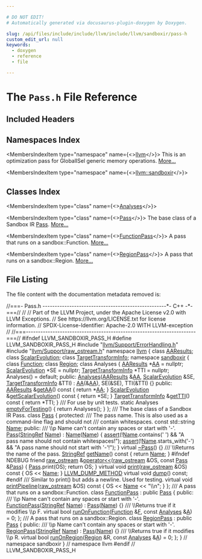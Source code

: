 ```yaml
---

# DO NOT EDIT!
# Automatically generated via docusaurus-plugin-doxygen by Doxygen.

slug: /api/files/include/include/llvm/include/llvm/sandboxir/pass-h
custom_edit_url: null
keywords:
  - doxygen
  - reference
  - file

---
```





# The `Pass.h` File Reference

<DoxygenPage pluginConfig={pluginConfig}>



## Included Headers

<IncludesList>
<IncludesListItem
  filePath="llvm/Support/ErrorHandling.h"
  permalink="/docs/api/files/include/include/llvm/include/llvm/support/errorhandling-h"
  isLocal="true" />
<IncludesListItem
  filePath="llvm/Support/raw_ostream.h"
  permalink="/docs/api/files/include/include/llvm/include/llvm/support/raw-ostream-h"
  isLocal="true" />
</IncludesList>

## Namespaces Index

<MembersIndex>

<MembersIndexItem
  type="namespace"
  name={<><a href="/docs/api/namespaces/llvm">llvm</a></>}>
This is an optimization pass for GlobalISel generic memory operations. <a href="/docs/api/namespaces/llvm/#details">More...</a>
</MembersIndexItem>

<MembersIndexItem
  type="namespace"
  name={<><a href="/docs/api/namespaces/llvm/sandboxir">llvm::sandboxir</a></>}>
</MembersIndexItem>

</MembersIndex>

## Classes Index

<MembersIndex>

<MembersIndexItem
  type="class"
  name={<><a href="/docs/api/classes/llvm/sandboxir/analyses">Analyses</a></>}>
</MembersIndexItem>

<MembersIndexItem
  type="class"
  name={<><a href="/docs/api/classes/llvm/sandboxir/pass">Pass</a></>}>
The base class of a Sandbox IR <a href="/docs/api/classes/llvm/sandboxir/pass">Pass</a>. <a href="/docs/api/classes/llvm/sandboxir/pass/#details">More...</a>
</MembersIndexItem>

<MembersIndexItem
  type="class"
  name={<><a href="/docs/api/classes/llvm/sandboxir/functionpass">FunctionPass</a></>}>
A pass that runs on a sandbox::Function. <a href="/docs/api/classes/llvm/sandboxir/functionpass/#details">More...</a>
</MembersIndexItem>

<MembersIndexItem
  type="class"
  name={<><a href="/docs/api/classes/llvm/sandboxir/regionpass">RegionPass</a></>}>
A pass that runs on a sandbox::Region. <a href="/docs/api/classes/llvm/sandboxir/regionpass/#details">More...</a>
</MembersIndexItem>

</MembersIndex>


## File Listing

The file content with the documentation metadata removed is:

<ProgramListing>

<Link id="l00001" /><CodeLine lineNumber="1"><span class="doxyHighlightComment">//===- Pass.h ---------------------------------------------------&#42;- C++ -&#42;-===//</span></CodeLine>
<Link id="l00002" /><CodeLine lineNumber="2"><span class="doxyHighlightComment">//</span></CodeLine>
<Link id="l00003" /><CodeLine lineNumber="3"><span class="doxyHighlightComment">// Part of the LLVM Project, under the Apache License v2.0 with LLVM Exceptions.</span></CodeLine>
<Link id="l00004" /><CodeLine lineNumber="4"><span class="doxyHighlightComment">// See https://llvm.org/LICENSE.txt for license information.</span></CodeLine>
<Link id="l00005" /><CodeLine lineNumber="5"><span class="doxyHighlightComment">// SPDX-License-Identifier: Apache-2.0 WITH LLVM-exception</span></CodeLine>
<Link id="l00006" /><CodeLine lineNumber="6"><span class="doxyHighlightComment">//</span></CodeLine>
<Link id="l00007" /><CodeLine lineNumber="7"><span class="doxyHighlightComment">//===----------------------------------------------------------------------===//</span></CodeLine>
<Link id="l00008" /><CodeLine lineNumber="8"></CodeLine>
<Link id="l00009" /><CodeLine lineNumber="9"><span class="doxyHighlightPreprocessor">#ifndef LLVM&#95;SANDBOXIR&#95;PASS&#95;H</span></CodeLine>
<Link id="l00010" /><CodeLine lineNumber="10"><span class="doxyHighlightPreprocessor">#define LLVM&#95;SANDBOXIR&#95;PASS&#95;H</span></CodeLine>
<Link id="l00011" /><CodeLine lineNumber="11"></CodeLine>
<Link id="l00012" /><CodeLine lineNumber="12"><span class="doxyHighlightPreprocessor">#include &quot;<a href="/docs/api/files/include/include/llvm/include/llvm/support/errorhandling-h">llvm/Support/ErrorHandling.h</a>&quot;</span></CodeLine>
<Link id="l00013" /><CodeLine lineNumber="13"><span class="doxyHighlightPreprocessor">#include &quot;<a href="/docs/api/files/include/include/llvm/include/llvm/support/raw-ostream-h">llvm/Support/raw&#95;ostream.h</a>&quot;</span></CodeLine>
<Link id="l00014" /><CodeLine lineNumber="14"></CodeLine>
<Link id="l00015" /><CodeLine lineNumber="15"><span class="doxyHighlightKeyword">namespace </span><span class="doxyHighlight"><a href="/docs/api/namespaces/llvm">llvm</a> &#123;</span></CodeLine>
<Link id="l00016" /><CodeLine lineNumber="16"></CodeLine>
<Link id="l00017" /><CodeLine lineNumber="17"><span class="doxyHighlightKeyword">class </span><span class="doxyHighlight"><a href="/docs/api/classes/llvm/aaresults">AAResults</a>;</span></CodeLine>
<Link id="l00018" /><CodeLine lineNumber="18"><span class="doxyHighlightKeyword">class </span><span class="doxyHighlight"><a href="/docs/api/classes/llvm/scalarevolution">ScalarEvolution</a>;</span></CodeLine>
<Link id="l00019" /><CodeLine lineNumber="19"><span class="doxyHighlightKeyword">class </span><span class="doxyHighlight"><a href="/docs/api/classes/llvm/targettransforminfo">TargetTransformInfo</a>;</span></CodeLine>
<Link id="l00020" /><CodeLine lineNumber="20"></CodeLine>
<Link id="l00021" /><CodeLine lineNumber="21"><span class="doxyHighlightKeyword">namespace </span><span class="doxyHighlight"><a href="/docs/api/namespaces/llvm/sandboxir">sandboxir</a> &#123;</span></CodeLine>
<Link id="l00022" /><CodeLine lineNumber="22"></CodeLine>
<Link id="l00023" /><CodeLine lineNumber="23"><span class="doxyHighlightKeyword">class </span><span class="doxyHighlight"><a href="/docs/api/classes/llvm/sandboxir/function">Function</a>;</span></CodeLine>
<Link id="l00024" /><CodeLine lineNumber="24"><span class="doxyHighlightKeyword">class </span><span class="doxyHighlight"><a href="/docs/api/classes/llvm/sandboxir/region">Region</a>;</span></CodeLine>
<Link id="l00025" /><CodeLine lineNumber="25"></CodeLine>
<Link id="l00026" /><CodeLine lineNumber="26" lineLink="/docs/api/classes/llvm/sandboxir/analyses"><span class="doxyHighlightKeyword">class </span><span class="doxyHighlight">Analyses &#123;</span></CodeLine>
<Link id="l00027" /><CodeLine lineNumber="27"><span class="doxyHighlight">  <a href="/docs/api/classes/llvm/aaresults">AAResults</a> &#42;<a href="/docs/api/namespaces/llvm/aa">AA</a> = </span><span class="doxyHighlightKeyword">nullptr</span><span class="doxyHighlight">;</span></CodeLine>
<Link id="l00028" /><CodeLine lineNumber="28"><span class="doxyHighlight">  <a href="/docs/api/classes/llvm/scalarevolution">ScalarEvolution</a> &#42;SE = </span><span class="doxyHighlightKeyword">nullptr</span><span class="doxyHighlight">;</span></CodeLine>
<Link id="l00029" /><CodeLine lineNumber="29"><span class="doxyHighlight">  <a href="/docs/api/classes/llvm/targettransforminfo">TargetTransformInfo</a> &#42;TTI = </span><span class="doxyHighlightKeyword">nullptr</span><span class="doxyHighlight">;</span></CodeLine>
<Link id="l00030" /><CodeLine lineNumber="30"></CodeLine>
<Link id="l00031" /><CodeLine lineNumber="31"><span class="doxyHighlight">  Analyses() = </span><span class="doxyHighlightKeywordFlow">default</span><span class="doxyHighlight">;</span></CodeLine>
<Link id="l00032" /><CodeLine lineNumber="32"></CodeLine>
<Link id="l00033" /><CodeLine lineNumber="33"><span class="doxyHighlightKeyword">public</span><span class="doxyHighlight">:</span></CodeLine>
<Link id="l00034" /><CodeLine lineNumber="34" lineLink="/docs/api/classes/llvm/sandboxir/analyses/#a54b6603d085857171f84aeed3c6b13d8"><span class="doxyHighlight">  <a href="/docs/api/classes/llvm/sandboxir/analyses/#a54b6603d085857171f84aeed3c6b13d8">Analyses</a>(<a href="/docs/api/classes/llvm/aaresults">AAResults</a> &amp;<a href="/docs/api/namespaces/llvm/aa">AA</a>, <a href="/docs/api/classes/llvm/scalarevolution">ScalarEvolution</a> &amp;SE, <a href="/docs/api/classes/llvm/targettransforminfo">TargetTransformInfo</a> &amp;TTI)</span></CodeLine>
<Link id="l00035" /><CodeLine lineNumber="35"><span class="doxyHighlight">      : <a href="/docs/api/namespaces/llvm/aa">AA</a>(&amp;<a href="/docs/api/namespaces/llvm/aa">AA</a>), SE(&amp;SE), TTI(&amp;TTI) &#123;&#125;</span></CodeLine>
<Link id="l00036" /><CodeLine lineNumber="36"></CodeLine>
<Link id="l00037" /><CodeLine lineNumber="37"><span class="doxyHighlightKeyword">public</span><span class="doxyHighlight">:</span></CodeLine>
<Link id="l00038" /><CodeLine lineNumber="38" lineLink="/docs/api/classes/llvm/sandboxir/analyses/#a9d55907a563a8932a5b2da6d31dede84"><span class="doxyHighlight">  <a href="/docs/api/classes/llvm/aaresults">AAResults</a> &amp;<a href="/docs/api/classes/llvm/sandboxir/analyses/#a9d55907a563a8932a5b2da6d31dede84">getAA</a>()</span><span class="doxyHighlightKeyword"> const </span><span class="doxyHighlight">&#123; </span><span class="doxyHighlightKeywordFlow">return</span><span class="doxyHighlight"> &#42;<a href="/docs/api/namespaces/llvm/aa">AA</a>; &#125;</span></CodeLine>
<Link id="l00039" /><CodeLine lineNumber="39" lineLink="/docs/api/classes/llvm/sandboxir/analyses/#a43a663bb6704865e11f29a2976ee715f"><span class="doxyHighlight">  <a href="/docs/api/classes/llvm/scalarevolution">ScalarEvolution</a> &amp;<a href="/docs/api/classes/llvm/sandboxir/analyses/#a43a663bb6704865e11f29a2976ee715f">getScalarEvolution</a>()</span><span class="doxyHighlightKeyword"> const </span><span class="doxyHighlight">&#123; </span><span class="doxyHighlightKeywordFlow">return</span><span class="doxyHighlight"> &#42;SE; &#125;</span></CodeLine>
<Link id="l00040" /><CodeLine lineNumber="40" lineLink="/docs/api/classes/llvm/sandboxir/analyses/#abb0960ef9b4360e02e80478106ab03b9"><span class="doxyHighlight">  <a href="/docs/api/classes/llvm/targettransforminfo">TargetTransformInfo</a> &amp;<a href="/docs/api/classes/llvm/sandboxir/analyses/#abb0960ef9b4360e02e80478106ab03b9">getTTI</a>()</span><span class="doxyHighlightKeyword"> const </span><span class="doxyHighlight">&#123; </span><span class="doxyHighlightKeywordFlow">return</span><span class="doxyHighlight"> &#42;TTI; &#125;</span></CodeLine>
<Link id="l00041" /><CodeLine lineNumber="41"><span class="doxyHighlightComment">  /// For use by unit tests.</span></CodeLine>
<Link id="l00042" /><CodeLine lineNumber="42" lineLink="/docs/api/classes/llvm/sandboxir/analyses/#ac915ee22496628dce494f383195ad286"><span class="doxyHighlight">  </span><span class="doxyHighlightKeyword">static</span><span class="doxyHighlight"> Analyses <a href="/docs/api/classes/llvm/sandboxir/analyses/#ac915ee22496628dce494f383195ad286">emptyForTesting</a>() &#123; </span><span class="doxyHighlightKeywordFlow">return</span><span class="doxyHighlight"> Analyses(); &#125;</span></CodeLine>
<Link id="l00043" /><CodeLine lineNumber="43"><span class="doxyHighlight">&#125;;</span></CodeLine>
<Link id="l00044" /><CodeLine lineNumber="44"></CodeLine>
<Link id="l00045" /><CodeLine lineNumber="45"><span class="doxyHighlightComment">/// The base class of a Sandbox IR Pass.</span></CodeLine>
<Link id="l00046" /><CodeLine lineNumber="46" lineLink="/docs/api/classes/llvm/sandboxir/pass"><span class="doxyHighlightKeyword">class </span><span class="doxyHighlight"><a href="/docs/api/classes/llvm/sandboxir/pass/#abb15311ea19cab0aadaa56a7bf91893a">Pass</a> &#123;</span></CodeLine>
<Link id="l00047" /><CodeLine lineNumber="47"><span class="doxyHighlightKeyword">protected</span><span class="doxyHighlight">:</span></CodeLine>
<Link id="l00048" /><CodeLine lineNumber="48"><span class="doxyHighlightComment">  /// The pass name. This is also used as a command-line flag and should not</span></CodeLine>
<Link id="l00049" /><CodeLine lineNumber="49"><span class="doxyHighlightComment">  /// contain whitespaces.</span></CodeLine>
<Link id="l00050" /><CodeLine lineNumber="50" lineLink="/docs/api/classes/llvm/sandboxir/pass/#a5af8e0807e55ac77fb4f4b3d3c633e9e"><span class="doxyHighlight">  </span><span class="doxyHighlightKeyword">const</span><span class="doxyHighlight"> std::string <a href="/docs/api/classes/llvm/sandboxir/pass/#a5af8e0807e55ac77fb4f4b3d3c633e9e">Name</a>;</span></CodeLine>
<Link id="l00051" /><CodeLine lineNumber="51"></CodeLine>
<Link id="l00052" /><CodeLine lineNumber="52"><span class="doxyHighlightKeyword">public</span><span class="doxyHighlight">:</span></CodeLine>
<Link id="l00053" /><CodeLine lineNumber="53"><span class="doxyHighlightComment">  /// \\p Name can&#39;t contain any spaces or start with &#39;-&#39;.</span></CodeLine>
<Link id="l00054" /><CodeLine lineNumber="54" lineLink="/docs/api/classes/llvm/sandboxir/pass/#abb15311ea19cab0aadaa56a7bf91893a"><span class="doxyHighlight">  <a href="/docs/api/classes/llvm/sandboxir/pass/#abb15311ea19cab0aadaa56a7bf91893a">Pass</a>(<a href="/docs/api/classes/llvm/stringref">StringRef</a> <a href="/docs/api/classes/llvm/sandboxir/pass/#a5af8e0807e55ac77fb4f4b3d3c633e9e">Name</a>) : <a href="/docs/api/classes/llvm/sandboxir/pass/#a5af8e0807e55ac77fb4f4b3d3c633e9e">Name</a>(<a href="/docs/api/classes/llvm/sandboxir/pass/#a5af8e0807e55ac77fb4f4b3d3c633e9e">Name</a>) &#123;</span></CodeLine>
<Link id="l00055" /><CodeLine lineNumber="55"><span class="doxyHighlight">    <a href="/docs/api/files/lib/lib/target/lib/target/amdgpu/silowercontrolflow-cpp/#a4868c5d81c5ccc98c47aeab6244346a0">assert</a>(!<a href="/docs/api/classes/llvm/sandboxir/pass/#a5af8e0807e55ac77fb4f4b3d3c633e9e">Name</a>.contains(</span><span class="doxyHighlightCharLiteral">&#39; &#39;</span><span class="doxyHighlight">) &amp;&amp;</span></CodeLine>
<Link id="l00056" /><CodeLine lineNumber="56"><span class="doxyHighlight">           </span><span class="doxyHighlightStringLiteral">&quot;A pass name should not contain whitespaces!&quot;</span><span class="doxyHighlight">);</span></CodeLine>
<Link id="l00057" /><CodeLine lineNumber="57"><span class="doxyHighlight">    <a href="/docs/api/files/lib/lib/target/lib/target/amdgpu/silowercontrolflow-cpp/#a4868c5d81c5ccc98c47aeab6244346a0">assert</a>(!<a href="/docs/api/classes/llvm/sandboxir/pass/#a5af8e0807e55ac77fb4f4b3d3c633e9e">Name</a>.starts&#95;with(</span><span class="doxyHighlightCharLiteral">&#39;-&#39;</span><span class="doxyHighlight">) &amp;&amp; </span><span class="doxyHighlightStringLiteral">&quot;A pass name should not start with &#39;-&#39;!&quot;</span><span class="doxyHighlight">);</span></CodeLine>
<Link id="l00058" /><CodeLine lineNumber="58"><span class="doxyHighlight">  &#125;</span></CodeLine>
<Link id="l00059" /><CodeLine lineNumber="59" lineLink="/docs/api/classes/llvm/sandboxir/pass/#a3ef81971c3480cc231398045f181148a"><span class="doxyHighlight">  </span><span class="doxyHighlightKeyword">virtual</span><span class="doxyHighlight"> <a href="/docs/api/classes/llvm/sandboxir/pass/#a3ef81971c3480cc231398045f181148a">~Pass</a>() &#123;&#125;</span></CodeLine>
<Link id="l00060" /><CodeLine lineNumber="60"><span class="doxyHighlightComment">  /// \\Returns the name of the pass.</span></CodeLine>
<Link id="l00061" /><CodeLine lineNumber="61" lineLink="/docs/api/classes/llvm/sandboxir/pass/#afd425fe36e3defee0e95b3b52cac0ae6"><span class="doxyHighlight">  <a href="/docs/api/classes/llvm/stringref">StringRef</a> <a href="/docs/api/classes/llvm/sandboxir/pass/#afd425fe36e3defee0e95b3b52cac0ae6">getName</a>()</span><span class="doxyHighlightKeyword"> const </span><span class="doxyHighlight">&#123; </span><span class="doxyHighlightKeywordFlow">return</span><span class="doxyHighlight"> <a href="/docs/api/classes/llvm/sandboxir/pass/#a5af8e0807e55ac77fb4f4b3d3c633e9e">Name</a>; &#125;</span></CodeLine>
<Link id="l00062" /><CodeLine lineNumber="62"><span class="doxyHighlightPreprocessor">#ifndef NDEBUG</span></CodeLine>
<Link id="l00063" /><CodeLine lineNumber="63" lineLink="/docs/api/classes/llvm/sandboxir/pass/#aa0348c697d8f9f73e6c79fd14076fa30"><span class="doxyHighlight">  </span><span class="doxyHighlightKeyword">friend</span><span class="doxyHighlight"> <a href="/docs/api/classes/llvm/raw-ostream">raw&#95;ostream</a> &amp;<a href="/docs/api/classes/llvm/sandboxir/pass/#aa0348c697d8f9f73e6c79fd14076fa30">operator&lt;&lt;</a>(<a href="/docs/api/classes/llvm/raw-ostream">raw&#95;ostream</a> &amp;OS, </span><span class="doxyHighlightKeyword">const</span><span class="doxyHighlight"> <a href="/docs/api/classes/llvm/sandboxir/pass/#abb15311ea19cab0aadaa56a7bf91893a">Pass</a> &amp;<a href="/docs/api/classes/llvm/sandboxir/pass/#abb15311ea19cab0aadaa56a7bf91893a">Pass</a>) &#123;</span></CodeLine>
<Link id="l00064" /><CodeLine lineNumber="64"><span class="doxyHighlight">    <a href="/docs/api/classes/llvm/sandboxir/pass/#abb15311ea19cab0aadaa56a7bf91893a">Pass</a>.print(OS);</span></CodeLine>
<Link id="l00065" /><CodeLine lineNumber="65"><span class="doxyHighlight">    </span><span class="doxyHighlightKeywordFlow">return</span><span class="doxyHighlight"> OS;</span></CodeLine>
<Link id="l00066" /><CodeLine lineNumber="66"><span class="doxyHighlight">  &#125;</span></CodeLine>
<Link id="l00067" /><CodeLine lineNumber="67" lineLink="/docs/api/classes/llvm/sandboxir/pass/#ae4725099d02b2c60f33fca89e8672194"><span class="doxyHighlight">  </span><span class="doxyHighlightKeyword">virtual</span><span class="doxyHighlight"> </span><span class="doxyHighlightKeywordType">void</span><span class="doxyHighlight"> <a href="/docs/api/classes/llvm/sandboxir/pass/#ae4725099d02b2c60f33fca89e8672194">print</a>(<a href="/docs/api/classes/llvm/raw-ostream">raw&#95;ostream</a> &amp;OS)</span><span class="doxyHighlightKeyword"> const </span><span class="doxyHighlight">&#123; OS &lt;&lt; <a href="/docs/api/classes/llvm/sandboxir/pass/#a5af8e0807e55ac77fb4f4b3d3c633e9e">Name</a>; &#125;</span></CodeLine>
<Link id="l00068" /><CodeLine lineNumber="68" lineLink="/docs/api/classes/llvm/sandboxir/pass/#ae3bff551737ed859e8a281d830f1c05d"><span class="doxyHighlight">  <a href="/docs/api/files/include/include/llvm/include/llvm/support/compiler-h/#aa863693eef567397d9c292da5bf22d34">LLVM&#95;DUMP&#95;METHOD</a> </span><span class="doxyHighlightKeyword">virtual</span><span class="doxyHighlight"> </span><span class="doxyHighlightKeywordType">void</span><span class="doxyHighlight"> <a href="/docs/api/classes/llvm/sandboxir/pass/#ae3bff551737ed859e8a281d830f1c05d">dump</a>() </span><span class="doxyHighlightKeyword">const</span><span class="doxyHighlight">;</span></CodeLine>
<Link id="l00069" /><CodeLine lineNumber="69"><span class="doxyHighlightPreprocessor">#endif</span></CodeLine>
<Link id="l00070" /><CodeLine lineNumber="70"><span class="doxyHighlightComment">  /// Similar to print() but adds a newline. Used for testing.</span></CodeLine>
<Link id="l00071" /><CodeLine lineNumber="71" lineLink="/docs/api/classes/llvm/sandboxir/pass/#a44e381c4633a97684b40d4f97c1709d2"><span class="doxyHighlight">  </span><span class="doxyHighlightKeyword">virtual</span><span class="doxyHighlight"> </span><span class="doxyHighlightKeywordType">void</span><span class="doxyHighlight"> <a href="/docs/api/classes/llvm/sandboxir/pass/#a44e381c4633a97684b40d4f97c1709d2">printPipeline</a>(<a href="/docs/api/classes/llvm/raw-ostream">raw&#95;ostream</a> &amp;OS)</span><span class="doxyHighlightKeyword"> const </span><span class="doxyHighlight">&#123; OS &lt;&lt; <a href="/docs/api/classes/llvm/sandboxir/pass/#a5af8e0807e55ac77fb4f4b3d3c633e9e">Name</a> &lt;&lt; </span><span class="doxyHighlightStringLiteral">&quot;\\n&quot;</span><span class="doxyHighlight">; &#125;</span></CodeLine>
<Link id="l00072" /><CodeLine lineNumber="72"><span class="doxyHighlight">&#125;;</span></CodeLine>
<Link id="l00073" /><CodeLine lineNumber="73"></CodeLine>
<Link id="l00074" /><CodeLine lineNumber="74"><span class="doxyHighlightComment">/// A pass that runs on a sandbox::Function.</span></CodeLine>
<Link id="l00075" /><CodeLine lineNumber="75" lineLink="/docs/api/classes/llvm/sandboxir/functionpass"><span class="doxyHighlightKeyword">class </span><span class="doxyHighlight"><a href="/docs/api/classes/llvm/sandboxir/functionpass/#a0e0cb4a456ac5281b4f3baf5e55b4044">FunctionPass</a> : </span><span class="doxyHighlightKeyword">public</span><span class="doxyHighlight"> <a href="/docs/api/classes/llvm/sandboxir/pass/#abb15311ea19cab0aadaa56a7bf91893a">Pass</a> &#123;</span></CodeLine>
<Link id="l00076" /><CodeLine lineNumber="76"><span class="doxyHighlightKeyword">public</span><span class="doxyHighlight">:</span></CodeLine>
<Link id="l00077" /><CodeLine lineNumber="77"><span class="doxyHighlightComment">  /// \\p Name can&#39;t contain any spaces or start with &#39;-&#39;.</span></CodeLine>
<Link id="l00078" /><CodeLine lineNumber="78" lineLink="/docs/api/classes/llvm/sandboxir/functionpass/#a0e0cb4a456ac5281b4f3baf5e55b4044"><span class="doxyHighlight">  <a href="/docs/api/classes/llvm/sandboxir/functionpass/#a0e0cb4a456ac5281b4f3baf5e55b4044">FunctionPass</a>(<a href="/docs/api/classes/llvm/stringref">StringRef</a> <a href="/docs/api/classes/llvm/sandboxir/pass/#a5af8e0807e55ac77fb4f4b3d3c633e9e">Name</a>) : <a href="/docs/api/classes/llvm/sandboxir/pass/#abb15311ea19cab0aadaa56a7bf91893a">Pass</a>(<a href="/docs/api/classes/llvm/sandboxir/pass/#a5af8e0807e55ac77fb4f4b3d3c633e9e">Name</a>) &#123;&#125;</span></CodeLine>
<Link id="l00079" /><CodeLine lineNumber="79"><span class="doxyHighlightComment">  /// \\Returns true if it modifies \\p F.</span></CodeLine>
<Link id="l00080" /><CodeLine lineNumber="80" lineLink="/docs/api/classes/llvm/sandboxir/functionpass/#a1bee0dc60a62c81496ff0d850848271d"><span class="doxyHighlight">  </span><span class="doxyHighlightKeyword">virtual</span><span class="doxyHighlight"> </span><span class="doxyHighlightKeywordType">bool</span><span class="doxyHighlight"> <a href="/docs/api/classes/llvm/sandboxir/functionpass/#a1bee0dc60a62c81496ff0d850848271d">runOnFunction</a>(<a href="/docs/api/classes/llvm/sandboxir/function">Function</a> &amp;<a href="/docs/api/files/lib/lib/support/md5-cpp/#a96d73bbd7af15cb1fc38c3f4a3bd82e9">F</a>, </span><span class="doxyHighlightKeyword">const</span><span class="doxyHighlight"> <a href="/docs/api/classes/llvm/sandboxir/analyses">Analyses</a> &amp;<a href="/docs/api/files/lib/lib/ir/builtingcs-cpp/#a2e38c85003a042421cde1647632d0b72">A</a>) = 0;</span></CodeLine>
<Link id="l00081" /><CodeLine lineNumber="81"><span class="doxyHighlight">&#125;;</span></CodeLine>
<Link id="l00082" /><CodeLine lineNumber="82"></CodeLine>
<Link id="l00083" /><CodeLine lineNumber="83"><span class="doxyHighlightComment">/// A pass that runs on a sandbox::Region.</span></CodeLine>
<Link id="l00084" /><CodeLine lineNumber="84" lineLink="/docs/api/classes/llvm/sandboxir/regionpass"><span class="doxyHighlightKeyword">class </span><span class="doxyHighlight"><a href="/docs/api/classes/llvm/sandboxir/regionpass/#a42cfcfc19f6163c097f68b7a6b29ac8d">RegionPass</a> : </span><span class="doxyHighlightKeyword">public</span><span class="doxyHighlight"> <a href="/docs/api/classes/llvm/sandboxir/pass/#abb15311ea19cab0aadaa56a7bf91893a">Pass</a> &#123;</span></CodeLine>
<Link id="l00085" /><CodeLine lineNumber="85"><span class="doxyHighlightKeyword">public</span><span class="doxyHighlight">:</span></CodeLine>
<Link id="l00086" /><CodeLine lineNumber="86"><span class="doxyHighlightComment">  /// \\p Name can&#39;t contain any spaces or start with &#39;-&#39;.</span></CodeLine>
<Link id="l00087" /><CodeLine lineNumber="87" lineLink="/docs/api/classes/llvm/sandboxir/regionpass/#a42cfcfc19f6163c097f68b7a6b29ac8d"><span class="doxyHighlight">  <a href="/docs/api/classes/llvm/sandboxir/regionpass/#a42cfcfc19f6163c097f68b7a6b29ac8d">RegionPass</a>(<a href="/docs/api/classes/llvm/stringref">StringRef</a> <a href="/docs/api/classes/llvm/sandboxir/pass/#a5af8e0807e55ac77fb4f4b3d3c633e9e">Name</a>) : <a href="/docs/api/classes/llvm/sandboxir/pass/#abb15311ea19cab0aadaa56a7bf91893a">Pass</a>(<a href="/docs/api/classes/llvm/sandboxir/pass/#a5af8e0807e55ac77fb4f4b3d3c633e9e">Name</a>) &#123;&#125;</span></CodeLine>
<Link id="l00088" /><CodeLine lineNumber="88"><span class="doxyHighlightComment">  /// \\Returns true if it modifies \\p R.</span></CodeLine>
<Link id="l00089" /><CodeLine lineNumber="89" lineLink="/docs/api/classes/llvm/sandboxir/regionpass/#a05f72fbb3837b083610474d4ad87007d"><span class="doxyHighlight">  </span><span class="doxyHighlightKeyword">virtual</span><span class="doxyHighlight"> </span><span class="doxyHighlightKeywordType">bool</span><span class="doxyHighlight"> <a href="/docs/api/classes/llvm/sandboxir/regionpass/#a05f72fbb3837b083610474d4ad87007d">runOnRegion</a>(<a href="/docs/api/classes/llvm/sandboxir/region">Region</a> &amp;R, </span><span class="doxyHighlightKeyword">const</span><span class="doxyHighlight"> <a href="/docs/api/classes/llvm/sandboxir/analyses">Analyses</a> &amp;<a href="/docs/api/files/lib/lib/ir/builtingcs-cpp/#a2e38c85003a042421cde1647632d0b72">A</a>) = 0;</span></CodeLine>
<Link id="l00090" /><CodeLine lineNumber="90"><span class="doxyHighlight">&#125;;</span></CodeLine>
<Link id="l00091" /><CodeLine lineNumber="91"></CodeLine>
<Link id="l00092" /><CodeLine lineNumber="92"><span class="doxyHighlight">&#125; </span><span class="doxyHighlightComment">// namespace sandboxir</span></CodeLine>
<Link id="l00093" /><CodeLine lineNumber="93"><span class="doxyHighlight">&#125; </span><span class="doxyHighlightComment">// namespace llvm</span></CodeLine>
<Link id="l00094" /><CodeLine lineNumber="94"></CodeLine>
<Link id="l00095" /><CodeLine lineNumber="95"><span class="doxyHighlightPreprocessor">#endif </span><span class="doxyHighlightComment">// LLVM&#95;SANDBOXIR&#95;PASS&#95;H</span></CodeLine>

</ProgramListing>


</DoxygenPage>
